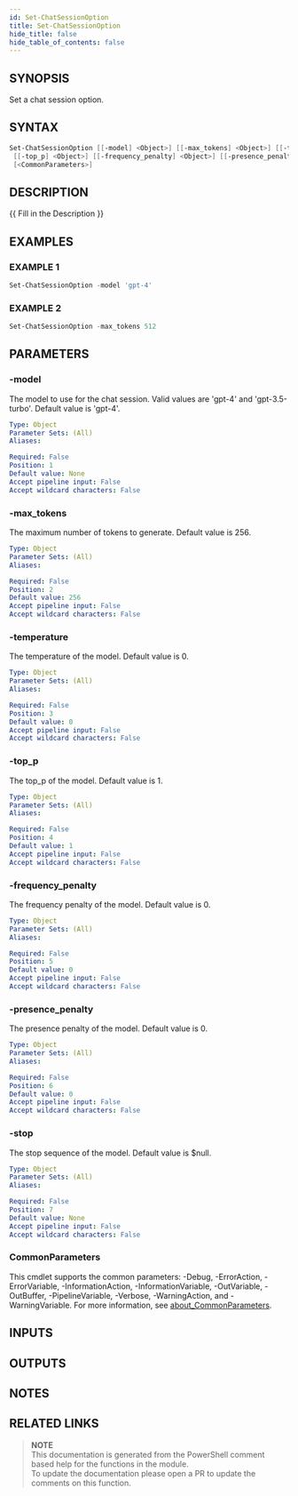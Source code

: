 ```yaml
---
id: Set-ChatSessionOption
title: Set-ChatSessionOption
hide_title: false
hide_table_of_contents: false
---
```


## SYNOPSIS

Set a chat session option.

## SYNTAX

```powershell
Set-ChatSessionOption [[-model] <Object>] [[-max_tokens] <Object>] [[-temperature] <Object>]
 [[-top_p] <Object>] [[-frequency_penalty] <Object>] [[-presence_penalty] <Object>] [[-stop] <Object>]
 [<CommonParameters>]
```

## DESCRIPTION

{{ Fill in the Description }}

## EXAMPLES

### EXAMPLE 1

```powershell
Set-ChatSessionOption -model 'gpt-4'
```

### EXAMPLE 2

```powershell
Set-ChatSessionOption -max_tokens 512
```

## PARAMETERS

### -model

The model to use for the chat session.
Valid values are 'gpt-4' and 'gpt-3.5-turbo'.
Default value is 'gpt-4'.

```yaml
Type: Object
Parameter Sets: (All)
Aliases:

Required: False
Position: 1
Default value: None
Accept pipeline input: False
Accept wildcard characters: False
```

### -max_tokens

The maximum number of tokens to generate.
Default value is 256.

```yaml
Type: Object
Parameter Sets: (All)
Aliases:

Required: False
Position: 2
Default value: 256
Accept pipeline input: False
Accept wildcard characters: False
```

### -temperature

The temperature of the model.
Default value is 0.

```yaml
Type: Object
Parameter Sets: (All)
Aliases:

Required: False
Position: 3
Default value: 0
Accept pipeline input: False
Accept wildcard characters: False
```

### -top_p

The top_p of the model.
Default value is 1.

```yaml
Type: Object
Parameter Sets: (All)
Aliases:

Required: False
Position: 4
Default value: 1
Accept pipeline input: False
Accept wildcard characters: False
```

### -frequency_penalty

The frequency penalty of the model.
Default value is 0.

```yaml
Type: Object
Parameter Sets: (All)
Aliases:

Required: False
Position: 5
Default value: 0
Accept pipeline input: False
Accept wildcard characters: False
```

### -presence_penalty

The presence penalty of the model.
Default value is 0.

```yaml
Type: Object
Parameter Sets: (All)
Aliases:

Required: False
Position: 6
Default value: 0
Accept pipeline input: False
Accept wildcard characters: False
```

### -stop

The stop sequence of the model.
Default value is $null.

```yaml
Type: Object
Parameter Sets: (All)
Aliases:

Required: False
Position: 7
Default value: None
Accept pipeline input: False
Accept wildcard characters: False
```

### CommonParameters

This cmdlet supports the common parameters: -Debug, -ErrorAction, -ErrorVariable, -InformationAction, -InformationVariable, -OutVariable, -OutBuffer, -PipelineVariable, -Verbose, -WarningAction, and -WarningVariable. For more information, see [about_CommonParameters](http://go.microsoft.com/fwlink/?LinkID=113216).

## INPUTS

## OUTPUTS

## NOTES

## RELATED LINKS

> **NOTE**  
> This documentation is generated from the PowerShell comment based help for the functions in the module.  
> To update the documentation please open a PR to update the comments on this function.
